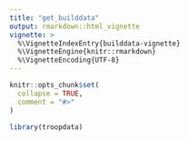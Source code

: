 ```yaml
---
title: "get_builddata"
output: rmarkdown::html_vignette
vignette: >
  %\VignetteIndexEntry{builddata-vignette}
  %\VignetteEngine{knitr::rmarkdown}
  %\VignetteEncoding{UTF-8}
---
```


```r
knitr::opts_chunk$set(
  collapse = TRUE,
  comment = "#>"
)
```

```r
library(troopdata)
```
